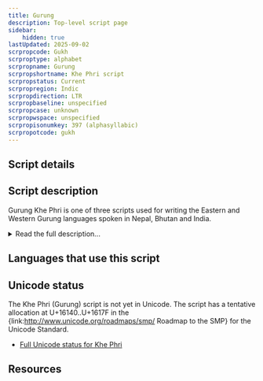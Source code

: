 ```yaml
---
title: Gurung
description: Top-level script page
sidebar:
    hidden: true
lastUpdated: 2025-09-02
scrpropcode: Gukh
scrproptype: alphabet
scrpropname: Gurung
scrpropshortname: Khe Phri script
scrpropstatus: Current
scrpropregion: Indic
scrpropdirection: LTR
scrpropbaseline: unspecified
scrpropcase: unknown
scrpropwspace: unspecified
scrpropisonumkey: 397 (alphasyllabic)
scrpropotcode: gukh
---
```



## Script details

<ScriptDetails />

## Script description

Gurung Khe Phri is one of three scripts used for writing the Eastern and Western Gurung languages spoken in Nepal, Bhutan and India.

<details>
<summary>Read the full description...</summary>These languages are often known collectively as “Gurung”, although they are not mutually intelligible. Usually, Gurung is written in the [Devanagari](/scrlang/scripts/deva) script; however, in recent times, some Gurung-speaking groups have promoted the use of two other scripts, Gurung Khe Phri and and [Khema Tamu Phri](/scrlang/scripts/Qa07).

Little is known about the Gurung Khe Phri script, but it appears to be an alphabet, written with twenty-nine consonants, six vowels, and a set of digits from 0-9. 

_This script is not currently recognized by the [ISO 15924 standard](http://www.unicode.org/iso15924/), but is included in ScriptSource for research purposes. If you have any information on this script, please add the information to this site. Your contributions can be a great help in refining and expanding the ISO 15924 standard. The [Script Encoding Initiative](http://www.linguistics.berkeley.edu/sei/) is working to support the inclusion of this script in the standard, and contributions here will support their efforts._
</details>

## Languages that use this script

<WsList script='Gukh' wsMax='5' />

## Unicode status

The Khe Phri (Gurung) script is not yet in Unicode. The script has a tentative allocation at U+16140..U+1617F in the {link:http://www.unicode.org/roadmaps/smp/ Roadmap to the SMP} for the Unicode Standard.

- [Full Unicode status for Khe Phri](/scrlang/unicode/gukh-unicode.md)



## Resources

<ScriptResources detailSummary='seemore' />

